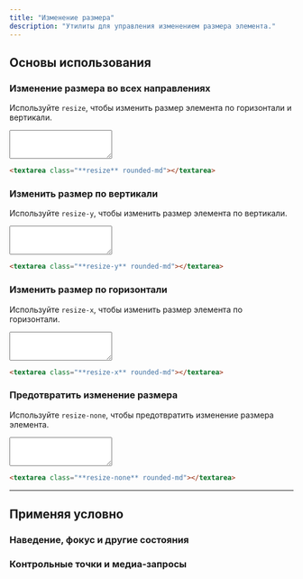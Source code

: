 ```yaml
---
title: "Изменение размера"
description: "Утилиты для управления изменением размера элемента."
---
```




## Основы использования

### Изменение размера во всех направлениях

Используйте `resize`, чтобы изменить размер элемента по горизонтали и вертикали.

<Example hint="Перетащите дескриптор текстовой области в демоверсии, чтобы увидеть ожидаемое поведение">
  <div class="w-full flex items-center justify-center">
    <textarea class="resize text-sm p-2 w-80 ring-1 ring-slate-900/10 shadow-sm rounded-md dark:bg-slate-800 dark:ring-0 dark:highlight-white/5" rows="3"></textarea>
  </div>
</Example>

```html
<textarea class="**resize** rounded-md"></textarea>
```

### Изменить размер по вертикали

Используйте `resize-y`, чтобы изменить размер элемента по вертикали.

<Example hint="Перетащите дескриптор текстовой области в демоверсии, чтобы увидеть ожидаемое поведение">
  <div class="w-full flex items-center justify-center">
    <textarea class="resize-y text-sm p-2 w-80 ring-1 ring-slate-900/10 shadow-sm rounded-md dark:bg-slate-800 dark:ring-0 dark:highlight-white/5" rows="3"></textarea>
  </div>
</Example>

```html
<textarea class="**resize-y** rounded-md"></textarea>
```

### Изменить размер по горизонтали

Используйте `resize-x`, чтобы изменить размер элемента по горизонтали.

<Example hint="Перетащите дескриптор текстовой области в демоверсии, чтобы увидеть ожидаемое поведение">
  <div class="w-full flex items-center justify-center">
    <textarea class="resize-x text-sm p-2 w-80 ring-1 ring-slate-900/10 shadow-sm rounded-md dark:bg-slate-800 dark:ring-0 dark:highlight-white/5" rows="3"></textarea>
  </div>
</Example>

```html
<textarea class="**resize-x** rounded-md"></textarea>
```

### Предотвратить изменение размера

Используйте `resize-none`, чтобы предотвратить изменение размера элемента.

<Example hint="Обратите внимание, что дескриптор текстовой области исчез">
  <div class="w-full flex items-center justify-center">
    <textarea class="resize-none text-sm p-2 w-80 ring-1 ring-slate-900/10 shadow-sm rounded-md dark:bg-slate-800 dark:ring-0 dark:highlight-white/5" rows="3"></textarea>
  </div>
</Example>

```html
<textarea class="**resize-none** rounded-md"></textarea>
```

---

## <Heading ignore>Применяя условно</Heading>

### <Heading ignore>Наведение, фокус и другие состояния</Heading>

<HoverFocusAndOtherStates defaultClass="resize-none" featuredClass="resize" />

### <Heading ignore>Контрольные точки и медиа-запросы</Heading>

<BreakpointsAndMediaQueries defaultClass="resize-none" featuredClass="resize" />
